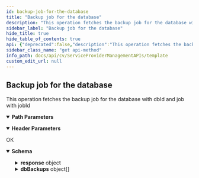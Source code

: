 ```yaml
---
id: backup-job-for-the-database
title: "Backup job for the database"
description: "This operation fetches the backup job for the database with dbId and job with jobId"
sidebar_label: "Backup job for the database"
hide_title: true
hide_table_of_contents: true
api: {"deprecated":false,"description":"This operation fetches the backup job for the database with dbId and job with jobId\n","operationId":"Backup job for the database","parameters":[{"description":"","in":"header","name":"Authtoken","required":true,"schema":{"example":"{{TOKEN}}","type":"string"}},{"description":"","in":"path","name":"instanceId","required":true,"schema":{"type":"string"}},{"description":"","in":"path","name":"dbId","required":true,"schema":{"type":"string"}},{"description":"","in":"path","name":"jobId","required":true,"schema":{"type":"string"}}],"tags":["Sql"],"responses":{"200":{"description":"OK","content":{"application/json":{"schema":{"type":"object","properties":{"response":{"type":"object","properties":{"errorMessage":{"type":"string"},"errorCode":{"type":"integer"}}},"dbBackups":{"type":"array","items":{"type":"object","properties":{"lastLSN":{"type":"string"},"bkpSize":{"type":"integer"},"minVersion":{"type":"integer"},"ckptLSN":{"type":"string"},"mVersion":{"type":"integer"},"type":{"type":"integer"},"firstLSN":{"type":"string"},"jobId":{"type":"integer"},"insId":{"type":"integer"},"bkpId":{"type":"integer"},"fBkpLSN":{"type":"string"},"bkpDate":{"type":"integer"},"dbId":{"type":"integer"},"bkpMethod":{"type":"integer"}}}}},"x-examples":{"Example 1":{"response":{"errorMessage":"","errorCode":0},"dbBackups":[{"lastLSN":"34000000266400001","bkpSize":3096576,"minVersion":0,"ckptLSN":"34000000263200037","mVersion":13,"type":1,"firstLSN":"34000000263200037","jobId":1281,"insId":4,"bkpId":124,"fBkpLSN":"34000000254400037","bkpDate":1595850581,"dbId":67,"bkpMethod":5}]}}},"examples":{"Example 1":{"value":{"response":{"errorMessage":"","errorCode":0},"dbBackups":[{"lastLSN":"34000000266400001","bkpSize":3096576,"minVersion":0,"ckptLSN":"34000000263200037","mVersion":13,"type":1,"firstLSN":"34000000263200037","jobId":1281,"insId":4,"bkpId":124,"fBkpLSN":"34000000254400037","bkpDate":1595850581,"dbId":67,"bkpMethod":5}]}}}}}}},"method":"get","path":"/v2/sql/instances/{instanceId}/databases/{dbId}/jobs/{jobId}","servers":[{"url":"http://{hostname}/webconsole/api","variables":{"hostname":{"default":"localhost","description":"Webconsole"}}}],"info":{"title":"Template","contact":{},"version":"1.0","description":"Template"},"postman":{"name":"Backup job for the database","description":{"content":"This operation fetches the backup job for the database with dbId and job with jobId\n","type":"text/plain"},"url":{"path":["v2","sql","instances",":instanceId","databases",":dbId","jobs",":jobId"],"host":["{{baseUrl}}"],"query":[],"variable":[{"disabled":false,"description":{"content":"(Required) ","type":"text/plain"},"type":"any","value":"","key":"instanceId"},{"disabled":false,"description":{"content":"(Required) ","type":"text/plain"},"type":"any","value":"","key":"dbId"},{"disabled":false,"description":{"content":"(Required) ","type":"text/plain"},"type":"any","value":"","key":"jobId"}]},"header":[{"disabled":false,"description":{"content":"(Required) ","type":"text/plain"},"key":"Authtoken","value":""},{"key":"Accept","value":"application/json"}],"method":"GET"}}
sidebar_class_name: "get api-method"
info_path: docs/api/cv/ServiceProviderManagementAPIs/template
custom_edit_url: null
---
```



## Backup job for the database



This operation fetches the backup job for the database with dbId and job with jobId


<details style={{"marginBottom":"1rem"}} data-collapsed={false} open={true}><summary style={{}}><strong>Path Parameters</strong></summary><div><ul><ParamsItem className={"paramsItem"} param={{"description":"","in":"path","name":"instanceId","required":true,"schema":{"type":"string"}}}></ParamsItem><ParamsItem className={"paramsItem"} param={{"description":"","in":"path","name":"dbId","required":true,"schema":{"type":"string"}}}></ParamsItem><ParamsItem className={"paramsItem"} param={{"description":"","in":"path","name":"jobId","required":true,"schema":{"type":"string"}}}></ParamsItem></ul></div></details><details style={{"marginBottom":"1rem"}} data-collapsed={false} open={true}><summary style={{}}><strong>Header Parameters</strong></summary><div><ul><ParamsItem className={"paramsItem"} param={{"description":"","in":"header","name":"Authtoken","required":true,"schema":{"example":"{{TOKEN}}","type":"string"}}}></ParamsItem></ul></div></details><div><ApiTabs><TabItem label={"200"} value={"200"}><div>

OK

</div><div><MimeTabs schemaType={"response"}><TabItem label={"application/json"} value={"application/json"}><SchemaTabs><TabItem label={"Schema"} value={"Schema"}><details style={{}} data-collapsed={false} open={true}><summary style={{"textAlign":"left"}}><strong>Schema</strong></summary><div style={{"textAlign":"left","marginLeft":"1rem"}}></div><ul style={{"marginLeft":"1rem"}}><SchemaItem collapsible={true} className={"schemaItem"}><details style={{}}><summary style={{}}><strong>response</strong><span style={{"opacity":"0.6"}}> object</span></summary><div style={{"marginLeft":"1rem"}}><SchemaItem collapsible={false} name={"errorMessage"} required={false} deprecated={undefined} schemaDescription={undefined} schemaName={"string"} qualifierMessage={undefined} defaultValue={undefined}></SchemaItem><SchemaItem collapsible={false} name={"errorCode"} required={false} deprecated={undefined} schemaDescription={undefined} schemaName={"integer"} qualifierMessage={undefined} defaultValue={undefined}></SchemaItem></div></details></SchemaItem><SchemaItem collapsible={true} className={"schemaItem"}><details style={{}}><summary style={{}}><strong>dbBackups</strong><span style={{"opacity":"0.6"}}> object[]</span></summary><div style={{"marginLeft":"1rem"}}><SchemaItem collapsible={false} name={"lastLSN"} required={false} deprecated={undefined} schemaDescription={undefined} schemaName={"string"} qualifierMessage={undefined} defaultValue={undefined}></SchemaItem><SchemaItem collapsible={false} name={"bkpSize"} required={false} deprecated={undefined} schemaDescription={undefined} schemaName={"integer"} qualifierMessage={undefined} defaultValue={undefined}></SchemaItem><SchemaItem collapsible={false} name={"minVersion"} required={false} deprecated={undefined} schemaDescription={undefined} schemaName={"integer"} qualifierMessage={undefined} defaultValue={undefined}></SchemaItem><SchemaItem collapsible={false} name={"ckptLSN"} required={false} deprecated={undefined} schemaDescription={undefined} schemaName={"string"} qualifierMessage={undefined} defaultValue={undefined}></SchemaItem><SchemaItem collapsible={false} name={"mVersion"} required={false} deprecated={undefined} schemaDescription={undefined} schemaName={"integer"} qualifierMessage={undefined} defaultValue={undefined}></SchemaItem><SchemaItem collapsible={false} name={"type"} required={false} deprecated={undefined} schemaDescription={undefined} schemaName={"integer"} qualifierMessage={undefined} defaultValue={undefined}></SchemaItem><SchemaItem collapsible={false} name={"firstLSN"} required={false} deprecated={undefined} schemaDescription={undefined} schemaName={"string"} qualifierMessage={undefined} defaultValue={undefined}></SchemaItem><SchemaItem collapsible={false} name={"jobId"} required={false} deprecated={undefined} schemaDescription={undefined} schemaName={"integer"} qualifierMessage={undefined} defaultValue={undefined}></SchemaItem><SchemaItem collapsible={false} name={"insId"} required={false} deprecated={undefined} schemaDescription={undefined} schemaName={"integer"} qualifierMessage={undefined} defaultValue={undefined}></SchemaItem><SchemaItem collapsible={false} name={"bkpId"} required={false} deprecated={undefined} schemaDescription={undefined} schemaName={"integer"} qualifierMessage={undefined} defaultValue={undefined}></SchemaItem><SchemaItem collapsible={false} name={"fBkpLSN"} required={false} deprecated={undefined} schemaDescription={undefined} schemaName={"string"} qualifierMessage={undefined} defaultValue={undefined}></SchemaItem><SchemaItem collapsible={false} name={"bkpDate"} required={false} deprecated={undefined} schemaDescription={undefined} schemaName={"integer"} qualifierMessage={undefined} defaultValue={undefined}></SchemaItem><SchemaItem collapsible={false} name={"dbId"} required={false} deprecated={undefined} schemaDescription={undefined} schemaName={"integer"} qualifierMessage={undefined} defaultValue={undefined}></SchemaItem><SchemaItem collapsible={false} name={"bkpMethod"} required={false} deprecated={undefined} schemaDescription={undefined} schemaName={"integer"} qualifierMessage={undefined} defaultValue={undefined}></SchemaItem></div></details></SchemaItem></ul></details></TabItem><TabItem label={"Example (from schema)"} value={"Example (from schema)"}><ResponseSamples responseExample={"{\n  \"response\": {\n    \"errorMessage\": \"string\",\n    \"errorCode\": 0\n  },\n  \"dbBackups\": [\n    {\n      \"lastLSN\": \"string\",\n      \"bkpSize\": 0,\n      \"minVersion\": 0,\n      \"ckptLSN\": \"string\",\n      \"mVersion\": 0,\n      \"type\": 0,\n      \"firstLSN\": \"string\",\n      \"jobId\": 0,\n      \"insId\": 0,\n      \"bkpId\": 0,\n      \"fBkpLSN\": \"string\",\n      \"bkpDate\": 0,\n      \"dbId\": 0,\n      \"bkpMethod\": 0\n    }\n  ]\n}"} language={"json"}></ResponseSamples></TabItem><TabItem label={" Example 1"} value={" Example 1"}><ResponseSamples responseExample={"{\n  \"response\": {\n    \"errorMessage\": \"\",\n    \"errorCode\": 0\n  },\n  \"dbBackups\": [\n    {\n      \"lastLSN\": \"34000000266400001\",\n      \"bkpSize\": 3096576,\n      \"minVersion\": 0,\n      \"ckptLSN\": \"34000000263200037\",\n      \"mVersion\": 13,\n      \"type\": 1,\n      \"firstLSN\": \"34000000263200037\",\n      \"jobId\": 1281,\n      \"insId\": 4,\n      \"bkpId\": 124,\n      \"fBkpLSN\": \"34000000254400037\",\n      \"bkpDate\": 1595850581,\n      \"dbId\": 67,\n      \"bkpMethod\": 5\n    }\n  ]\n}"} language={"json"}></ResponseSamples></TabItem></SchemaTabs></TabItem></MimeTabs></div></TabItem></ApiTabs></div>
      